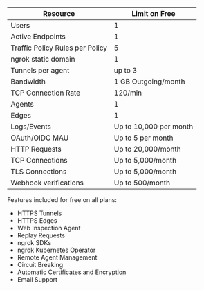 | Resource                        | Limit on Free          |
| ------------------------------- | ---------------------- |
| Users                           | 1                      |
| Active Endpoints                | 1                      |
| Traffic Policy Rules per Policy | 5                      |
| ngrok static domain             | 1                      |
| Tunnels per agent               | up to 3                |
| Bandwidth                       | 1 GB Outgoing/month    |
| TCP Connection Rate             | 120/min                |
| Agents                          | 1                      |
| Edges                           | 1                      |
| Logs/Events                     | Up to 10,000 per month |
| OAuth/OIDC MAU                  | Up to 5 per month      |
| HTTP Requests                   | Up to 20,000/month     |
| TCP Connections                 | Up to 5,000/month      |
| TLS Connections                 | Up to 5,000/month      |
| Webhook verifications           | Up to 500/month        |

Features included for free on all plans:

- HTTPS Tunnels
- HTTPS Edges
- Web Inspection Agent
- Replay Requests
- ngrok SDKs
- ngrok Kubernetes Operator
- Remote Agent Management
- Circuit Breaking
- Automatic Certificates and Encryption
- Email Support
